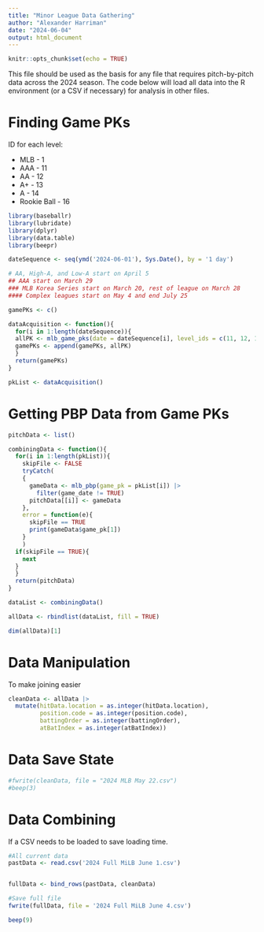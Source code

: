 ---
title: "Minor League Data Gathering"
author: "Alexander Harriman"
date: "2024-06-04"
output: html_document
---

```{r setup, include=FALSE}
knitr::opts_chunk$set(echo = TRUE)
```



This file should be used as the basis for any file that requires pitch-by-pitch data across the 2024 season. The code below will load all data into the R environment (or a CSV if necessary) for analysis in other files.

# Finding Game PKs

ID for each level:

* MLB - 1
* AAA - 11
* AA - 12
* A+ - 13
* A - 14
* Rookie Ball - 16

```{r, warning=FALSE}
library(baseballr)
library(lubridate)
library(dplyr)
library(data.table)
library(beepr)

dateSequence <- seq(ymd('2024-06-01'), Sys.Date(), by = '1 day')

# AA, High-A, and Low-A start on April 5
## AAA start on March 29
### MLB Korea Series start on March 20, rest of league on March 28
#### Complex leagues start on May 4 and end July 25

gamePKs <- c()

dataAcquisition <- function(){
  for(i in 1:length(dateSequence)){
  allPK <- mlb_game_pks(date = dateSequence[i], level_ids = c(11, 12, 13, 14))$game_pk #Adjust level_id as needed, see above
  gamePKs <- append(gamePKs, allPK)
  }
  return(gamePKs)
}

pkList <- dataAcquisition()
```

# Getting PBP Data from Game PKs


```{r, warning = FALSE, error = TRUE}
pitchData <- list()

combiningData <- function(){
  for(i in 1:length(pkList)){
    skipFile <- FALSE
    tryCatch(
    {
      gameData <- mlb_pbp(game_pk = pkList[i]) |>
        filter(game_date != TRUE)
      pitchData[[i]] <- gameData
    },
    error = function(e){
      skipFile == TRUE
      print(gameData$game_pk[1])
    }
    )
  if(skipFile == TRUE){
    next
  }
  }
  return(pitchData)
}

dataList <- combiningData()

allData <- rbindlist(dataList, fill = TRUE)

dim(allData)[1]
```


# Data Manipulation

To make joining easier

```{r}
cleanData <- allData |>
  mutate(hitData.location = as.integer(hitData.location),
         position.code = as.integer(position.code),
         battingOrder = as.integer(battingOrder),
         atBatIndex = as.integer(atBatIndex))
```


# Data Save State

```{r}
#fwrite(cleanData, file = "2024 MLB May 22.csv")
#beep(3)
```




# Data Combining

If a CSV needs to be loaded to save loading time.

```{r}
#All current data
pastData <- read.csv('2024 Full MiLB June 1.csv')


fullData <- bind_rows(pastData, cleanData)

#Save full file
fwrite(fullData, file = '2024 Full MiLB June 4.csv')

beep(9)
```
